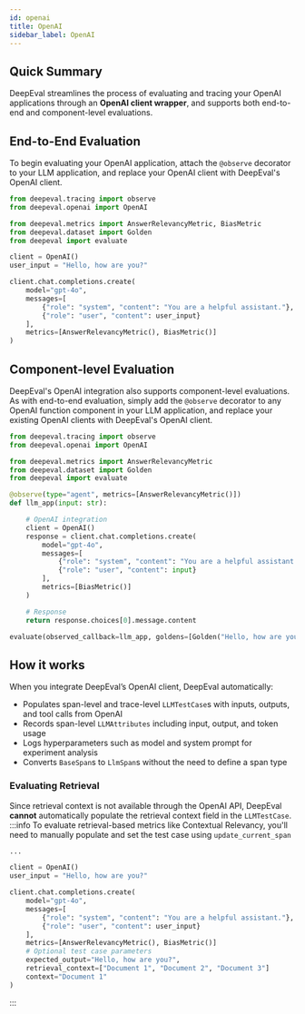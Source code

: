 ```yaml
---
id: openai
title: OpenAI
sidebar_label: OpenAI
---
```


## Quick Summary

DeepEval streamlines the process of evaluating and tracing your OpenAI applications through an **OpenAI client wrapper**, and supports both end-to-end and component-level evaluations.

## End-to-End Evaluation

To begin evaluating your OpenAI application, attach the `@observe` decorator to your LLM application, and replace your OpenAI client with DeepEval's OpenAI client.

```python showLineNumbers {2,19}
from deepeval.tracing import observe
from deepeval.openai import OpenAI

from deepeval.metrics import AnswerRelevancyMetric, BiasMetric
from deepeval.dataset import Golden
from deepeval import evaluate

client = OpenAI()
user_input = "Hello, how are you?"

client.chat.completions.create(
    model="gpt-4o",
    messages=[
        {"role": "system", "content": "You are a helpful assistant."},
        {"role": "user", "content": user_input}
    ],
    metrics=[AnswerRelevancyMetric(), BiasMetric()]
)
```

## Component-level Evaluation

DeepEval's OpenAI integration also supports component-level evaluations. As with end-to-end evaluation, simply add the `@observe` decorator to any OpenAI function component in your LLM application, and replace your existing OpenAI clients with DeepEval's OpenAI client.

```python showLineNumbers {2,25}
from deepeval.tracing import observe
from deepeval.openai import OpenAI

from deepeval.metrics import AnswerRelevancyMetric
from deepeval.dataset import Golden
from deepeval import evaluate

@observe(type="agent", metrics=[AnswerRelevancyMetric()])
def llm_app(input: str):

    # OpenAI integration
    client = OpenAI()
    response = client.chat.completions.create(
        model="gpt-4o",
        messages=[
            {"role": "system", "content": "You are a helpful assistant."},
            {"role": "user", "content": input}
        ],
        metrics=[BiasMetric()]
    )

    # Response
    return response.choices[0].message.content

evaluate(observed_callback=llm_app, goldens=[Golden("Hello, how are you?")])
```

## How it works

When you integrate DeepEval’s OpenAI client, DeepEval automatically:

- Populates span-level and trace-level `LLMTestCase`s with inputs, outputs, and tool calls from OpenAI
- Records span-level `LLMAttributes` including input, output, and token usage
- Logs hyperparameters such as model and system prompt for experiment analysis
- Converts `BaseSpan`s to `LlmSpan`s without the need to define a span type

### Evaluating Retrieval

Since retrieval context is not available through the OpenAI API, DeepEval **cannot** automatically populate the retrieval context field in the `LLMTestCase`.
:::info
To evaluate retrieval-based metrics like Contextual Relevancy, you'll need to manually populate and set the test case using `update_current_span`

```python showLineNumbers
...

client = OpenAI()
user_input = "Hello, how are you?"

client.chat.completions.create(
    model="gpt-4o",
    messages=[
        {"role": "system", "content": "You are a helpful assistant."},
        {"role": "user", "content": user_input}
    ],
    metrics=[AnswerRelevancyMetric(), BiasMetric()]
    # Optional test case parameters
    expected_output="Hello, how are you?",
    retrieval_context=["Document 1", "Document 2", "Document 3"]
    context="Document 1"
)
```

:::
